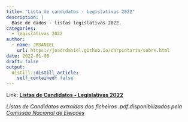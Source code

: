 ```yaml
---
title: "Lista de candidatos - Legislativas 2022"
description: |
  Base de dados - listas legislativas 2022.
categories:
  - legislativas 2022
author:
  - name: JRDANIEL
    url: https://joaordaniel.github.io/carpintaria/sobre.html
date: 2022-01-08
draft: false
output:
  distill::distill_article:
    self_contained: false
---
```



Link: [**Listas de Candidatos - Legislativas 2022**](https://jrdaniel.shinyapps.io/listas_legislativas2022)


*Listas de Candidatos extraídas dos ficheiros .pdf disponibilizados pela [Comissão Nacional de Eleições](https://www.cne.pt/content/eleicoes-para-assembleia-da-republica-2022)*
